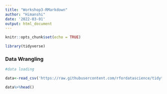 ```yaml
---
title: "Workshop3-RMarkdown"
author: "Himanshi"
date: '2022-03-01'
output: html_document
---
```


```r
knitr::opts_chunk$set(echo = TRUE)

library(tidyverse)
```

### Data Wrangling

```r

#data loading

data<-read_csv('https://raw.githubusercontent.com/rfordatascience/tidytuesday/master/data/2021/2021-05-18/survey.csv')

data%>%head()
  
```

